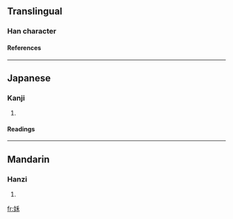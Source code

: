 ==Translingual==
===Han character===
{{Han char|rn=38|rad=女|as=05|sn=8|four=4249<sub>4</sub>|canj=女竹木 (VHD)}}
====References====
{{Han ref|kx=0258.010|dkj=06150|dj=0523.090|hdz=21038.030|uh=59C0|ud=22976|bh=CC51|bd=52305}}

----
==Japanese==
===Kanji===
{{ja-kanji|grade=|rs=女05}}
# {{defn|Japanese}} 
====Readings====
{{ja-readings|on=[[か]] (ka), [[わ]] (wa)|kun=}}
----
==Mandarin==
===Hanzi===
{{cmn-hanzi|pin=[[hé]] ([[he2]])|wg=ho<sup>2</sup>}}
# {{defn|Mandarin}}

[[fr:姀]]